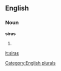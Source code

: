 ==English==

===Noun===
'''siras'''

# {{plural of|[[sira]]}}

[[Category:English plurals]]

[[lt:siras]]